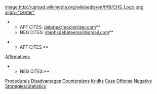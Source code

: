 [[image:http://upload.wikimedia.org/wikipedia/en/f/f8/CHS_Logo.png align="center"]]




**AFF CITES: [[mailto:debate@moolenijzer.com|debate@moolenijzer.com]]**
**NEG CITES: [[mailto:stephsdebateemail@gmail.com|stephsdebateemail@gmail.com]]**

**AFF CITES:**
[[Coppell EM Aff Cites|Affirmatives]]

**NEG CITES:**
[[Coppell EM Procedurals|Procedurals]]
[[Coppell EM DAs|Disadvantages]]
[[Coppell EM CPs|Counterplans]]
[[Coppell EM Kritiks|Kritiks]]
[[Coppell EM Case|Case Offense]]
[[Coppell EM Neg Strats|Negative Strategies/Statistics]]